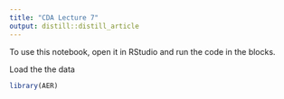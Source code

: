 ```yaml
---
title: "CDA Lecture 7"
output: distill::distill_article
---
```


To use this notebook, open it in RStudio and run the code in the blocks.

Load the the data 

```r
library(AER)
```


